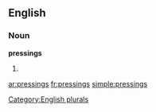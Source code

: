 
==English==

===Noun===
'''pressings'''

# {{plural of|[[pressing]]}}

[[Category:English plurals]]

[[ar:pressings]]
[[fr:pressings]]
[[simple:pressings]]